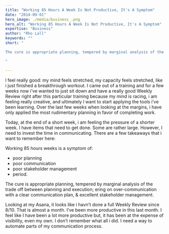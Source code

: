 ```yaml
---
title: "Working 85 Hours A Week Is Not Productive, It's A Symptom"
date: "2014-09-01"
hero_image: ./media/business_.png
hero_alt: "Working 85 Hours A Week Is Not Productive, It's A Symptom"
expertise: "Business"
author: "Rho Lall"
keywords: ""
short: "

The cure is appropriate planning, tempered by marginal analysis of the trade off between planning and execution; ering on over-communication with a clear communication plan . . .

"

---
```


l feel really good: my mind feels stretched, my capacity feels stretched, like i just finished a breakthrough workout. I came out of a training and for a few weeks now i’ve wanted to just sit down and have a really good Weekly Review right after this particular training because my mind is racing, i am feeling really creative, and ultimately I want to start applying the tools i’ve been learning. Over the last few weeks when looking at the margins, i have only applied the most rudimentary planning in favor of completing work.

Today, at the end of a short week, i am feeling the pressure of a shorter week.  I have items that need to get done. Some are rather large. However, I need to invest the time in communicating. There are a few takeaways that i want to remember here:

Working 85 hours weeks is a symptom of:

- poor planning
- poor communication
- poor stakeholder management
- period.
 
The cure is appropriate planning, tempered by marginal analysis of the trade off between planning and execution; ering on over-communication with a clear communication plan, & excellent stakeholder management.

Looking at my Asana, it looks like i havn’t done a full Weekly Review since 8/10.  That is almost a month. I’ve been more productive in this last month. I feel like I have been a lot more productive but, it has been at the expense of visibility, even my own. I don’t remember what all i did. I need a way to automate parts of my communication process.